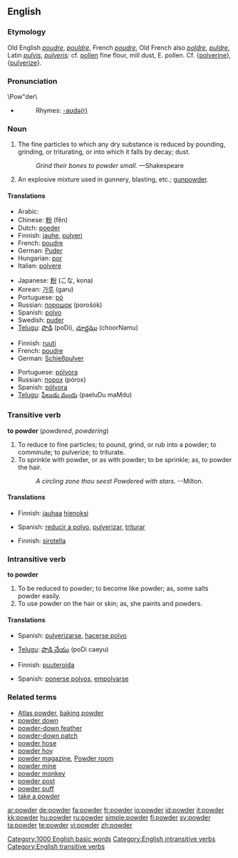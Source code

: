 ==English==
{{wikipedia}}

===Etymology===
Old English ''[[poudre]]'', ''[[pouldre]]'', French ''[[poudre]]'', Old French also ''[[poldre]]'', ''[[puldre]]'', Latin ''[[pulvis]]'', ''[[pulveris]]'': cf. [[pollen]] fine flour, mill dust, E. pollen. Cf. {[[polverine]]}, {[[pulverize]]}.

===Pronunciation===
\Pow"der\

*{{audio|en-us-powder.ogg|Audio (US)}}
*:Rhymes: [[Rhymes:English:-aʊdə(r)|-aʊdə(r)]]

===Noun===
{{en-noun|s|-}}

# The fine particles to which any dry substance is reduced by pounding, grinding, or triturating, or into which it falls by decay; dust.
#:''Grind their bones to powder small.''  &mdash;Shakespeare
# An explosive mixture used in gunnery, blasting, etc.; [[gunpowder]].

====Translations====
{{trans-top|dust}}
*Arabic: {{Arab|[[مسحوق]]}} {{IPAchar|(masħūq)}} {{m}}
*Chinese: [[粉]] (fěn)
*Dutch: [[poeder]] {{m}}
*Finnish: [[jauhe]], [[pulveri]]
*French: [[poudre]] {{m}}
*German: [[Puder]] {{m}}
*Hungarian: [[por#Hungarian|por]]
*Italian: [[polvere]] {{m}}
{{trans-mid}}
*Japanese: [[粉]] (こな, kona)
*Korean: [[가루]] (garu)
*Portuguese: [[pó]] {{m}}
*Russian: [[порошок]] (porošók) {{m}}
*Spanish: [[polvo#Spanish|polvo]] {{m}}
*Swedish: [[puder]] {{c}}
*[[Telugu]]: [[పొడి]] (poDi), [[చూర్ణము]] (choorNamu)
{{trans-bottom}}

{{trans-top|gunpowder}}
*Finnish: [[ruuti]]
*French: [[poudre]] {{m}}
*German: [[Schießpulver]] {{n}}
{{trans-mid}}
*Portuguese: [[pólvora]] {{f}}
*Russian: [[порох]] (pórox) {{m}}
*Spanish: [[pólvora]] {{f}}
*[[Telugu]]: [[పేలుడు మందు]] (paeluDu maMdu)
{{trans-bottom}}

===Transitive verb===
{{rfc-trverb|Transitive verb}}
'''to powder''' (''powdered'', ''powdering'')

# To reduce to fine particles; to pound, grind, or rub into a powder; to comminute; to pulverize; to triturate.
# To sprinkle with powder, or as with powder; to be sprinkle; as, to powder the hair.
#:''A circling zone thou seest Powdered with stars.'' --Milton.

====Translations====
{{trans-top|To reduce to fine particles}}
*Finnish: [[jauhaa]] [[hieno|hienoksi]]
{{trans-mid}}
*Spanish: [[reducir a polvo]], [[pulverizar]], [[triturar]]
{{trans-bottom}}

{{trans-top|To sprinkle with powder}}
*Finnish: [[sirotella]]
{{trans-mid}}
{{trans-bottom}}

===Intransitive verb===
'''to powder'''

# To be reduced to powder; to become like powder; as, some salts powder easily.
# To use powder on the hair or skin; as, she paints and powders.

====Translations====
{{trans-top|To be reduced to powder}}
*Spanish: [[pulverizarse]], [[hacerse polvo]]
{{trans-mid}}
*[[Telugu]]: [[పొడి చేయు]] (poDi caeyu)
{{trans-bottom}}

{{trans-top|To use powder on the hair or skin}}
*Finnish: [[puuteroida]]
{{trans-mid}}
*Spanish: [[ponerse polvos]], [[empolvarse]]
{{trans-bottom}}

===Related terms===
*[[Atlas powder]], [[baking powder]]
*[[powder down]]
*[[powder-down feather]]
*[[powder-down patch]]
*[[powder hose]]
*[[powder hoy]]
*[[powder magazine]], [[Powder room]]
*[[powder mine]]
*[[powder monkey]]
*[[powder post]]
*[[powder puff]]
*[[take a powder]]

[[Category:1000 English basic words]]
[[Category:English intransitive verbs]]
[[Category:English transitive verbs]]

[[ar:powder]]
[[de:powder]]
[[fa:powder]]
[[fr:powder]]
[[io:powder]]
[[id:powder]]
[[it:powder]]
[[kk:powder]]
[[hu:powder]]
[[ru:powder]]
[[simple:powder]]
[[fi:powder]]
[[sv:powder]]
[[ta:powder]]
[[te:powder]]
[[vi:powder]]
[[zh:powder]]